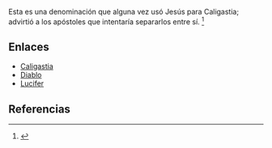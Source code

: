 Esta es una denominación que alguna vez usó Jesús para Caligastia; advirtió a los apóstoles que intentaría separarlos entre sí. <ref>{{lib|LU|138|7|3}}</ref> 

== Enlaces ==

* [[Caligastia]]
* [[Diablo]]
* [[Lucifer]]


== Referencias ==
<references />
